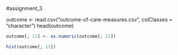 #assignment_3

outcome <- read.csv("outcome-of-care-measures.csv", colClasses = "character")
head(outcome)
```r
outcome[, 11] <- as.numeric(outcome[, 11])
```
```r
hist(outcome[, 11])
```

